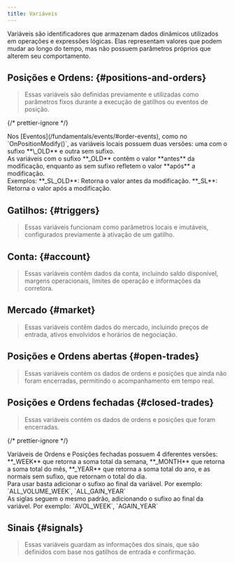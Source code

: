 ```yaml
---
title: Variáveis
---
```



Variáveis são identificadores que armazenam dados dinâmicos utilizados em
operações e expressões lógicas. Elas representam valores que podem mudar ao
longo do tempo, mas não possuem parâmetros próprios que alterem seu
comportamento.

## Posições e Ordens: \{#positions-and-orders\}

> Essas variáveis são definidas previamente e utilizadas como parâmetros fixos
> durante a execução de gatilhos ou eventos de posição.

<VarTable category={ENUM_VARIABLE_CATEGORY_TYPE.LOCAL_POSITION} />

{/* prettier-ignore */}
<Aside type="tip">
  Nos [Eventos](/fundamentals/events/#order-events), como no `OnPositionModify()`, as variáveis locais
  possuem duas versões: uma com o sufixo **\_OLD** e outra sem sufixo.
  <br />
  As variáveis com o sufixo **_OLD** contêm o valor **antes** da modificação, enquanto
  as sem sufixo refletem o valor **após** a modificação.
  <br />
  Exemplos:  
  **_SL_OLD**: Retorna o valor antes da modificação.  
  **_SL**: Retorna o valor após a modificação.
</Aside>

## Gatilhos: \{#triggers\}

> Essas variáveis funcionam como parâmetros locais e imutáveis, configurados
> previamente à ativação de um gatilho.

<VarTable category={ENUM_VARIABLE_CATEGORY_TYPE.LOCAL_TRIGGER} />

## Conta: \{#account\}

> Essas variáveis contêm dados da conta, incluindo saldo disponível, margens
> operacionais, limites de operação e informações da corretora.

<VarTable category={ENUM_VARIABLE_CATEGORY_TYPE.ACCOUNT} />

## Mercado \{#market\}

> Essas variáveis contêm dados do mercado, incluindo preços de entrada, ativos
> envolvidos e horários de negociação.

<VarTable category={ENUM_VARIABLE_CATEGORY_TYPE.MARKET} />

## Posições e Ordens abertas \{#open-trades\}

> Essas variáveis contém os dados de ordens e posições que ainda não foram
> encerradas, permitindo o acompanhamento em tempo real.

<VarTable category={ENUM_VARIABLE_CATEGORY_TYPE.OPEN_TRADE} />

## Posições e Ordens fechadas \{#closed-trades\}

> Essas variáveis contém os dados de ordens e posições que foram encerradas.

<VarTable category={ENUM_VARIABLE_CATEGORY_TYPE.CLOSE_TRADE} />

{/* prettier-ignore */}
<Aside type="tip">
  Variáveis de Ordens e Posições fechadas possuem 4 diferentes versões:  
  **_WEEK** que retorna a soma total da semana,  
  **_MONTH** que retorna a soma total do mês,  
  **_YEAR** que retorna a soma total do ano,  
  e as normais sem sufixo, que retornam o total do dia.
  <br />
  Para usar basta adicionar o sufixo ao final da variável.  
  Por exemplo: `ALL_VOLUME_WEEK`, `ALL_GAIN_YEAR`
  <br />
  As siglas seguem o mesmo padrão, adicionando o sufixo ao final da variável.  
  Por exemplo: `AVOL_WEEK`, `AGAIN_YEAR`
</Aside>

## Sinais \{#signals\}

> Essas variáveis guardam as informações dos sinais, que são definidos com base
> nos gatilhos de entrada e confirmação.

<VarTable category={ENUM_VARIABLE_CATEGORY_TYPE.SIGNAL} />
